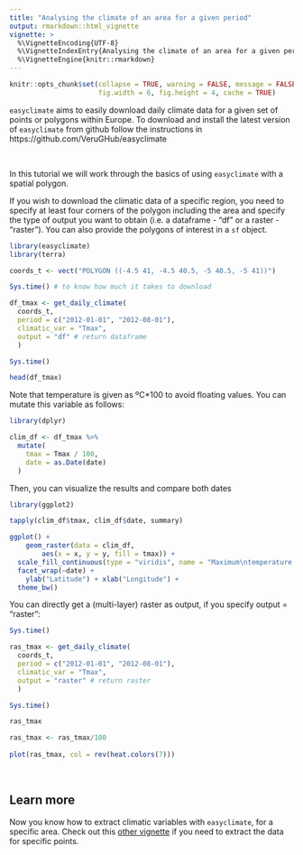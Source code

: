 ```yaml
---
title: "Analysing the climate of an area for a given period"
output: rmarkdown::html_vignette
vignette: >
  %\VignetteEncoding{UTF-8}
  %\VignetteIndexEntry{Analysing the climate of an area for a given period}
  %\VignetteEngine{knitr::rmarkdown}
---
```


```r
knitr::opts_chunk$set(collapse = TRUE, warning = FALSE, message = FALSE, 
                      fig.width = 6, fig.height = 4, cache = TRUE)
```

`easyclimate` aims to easily download daily climate data for a given set of points or polygons within Europe. To download and install the latest version of `easyclimate` from github follow the instructions in https://github.com/VeruGHub/easyclimate 

<br>

In this tutorial we will work through the basics of using `easyclimate` with a spatial polygon.

If you wish to download the climatic data of a specific region, you need to specify at least four corners of the polygon including the area and specify the type of output you want to obtain (i.e. a dataframe - "df" or a raster - "raster"). You can also provide the polygons of interest in a `sf` object.

```r
library(easyclimate)
library(terra)

coords_t <- vect("POLYGON ((-4.5 41, -4.5 40.5, -5 40.5, -5 41))")

Sys.time() # to know how much it takes to download

df_tmax <- get_daily_climate(
  coords_t,
  period = c("2012-01-01", "2012-08-01"),
  climatic_var = "Tmax",
  output = "df" # return dataframe
  )

Sys.time()

head(df_tmax)

```

Note that temperature is given as ºC\*100 to avoid floating values. You can mutate this variable as follows:

```r
library(dplyr)

clim_df <- df_tmax %>%
  mutate(
    tmax = Tmax / 100,
    date = as.Date(date)
  ) 

```

Then, you can visualize the results and compare both dates

```r

library(ggplot2)

tapply(clim_df$tmax, clim_df$date, summary)

ggplot() +
	geom_raster(data = clim_df,
		aes(x = x, y = y, fill = tmax)) +
  scale_fill_continuous(type = "viridis", name = "Maximum\ntemperature (ºC)") +
  facet_wrap(~date) +
	ylab("Latitude") + xlab("Longitude") +
  theme_bw()

```

You can directly get a (multi-layer) raster as output, if you specify output = "raster":

```r

Sys.time()

ras_tmax <- get_daily_climate(
  coords_t,
  period = c("2012-01-01", "2012-08-01"),
  climatic_var = "Tmax",
  output = "raster" # return raster
  )

Sys.time()

ras_tmax

ras_tmax <- ras_tmax/100
  
plot(ras_tmax, col = rev(heat.colors(7))) 

```

<br>

## Learn more

Now you know how to extract climatic variables with `easyclimate`, for a specific area. Check out this [other vignette](https://verughub.github.io/easyclimate/articles/points-df-mat-sf.html) if you need to extract the data for specific points.
